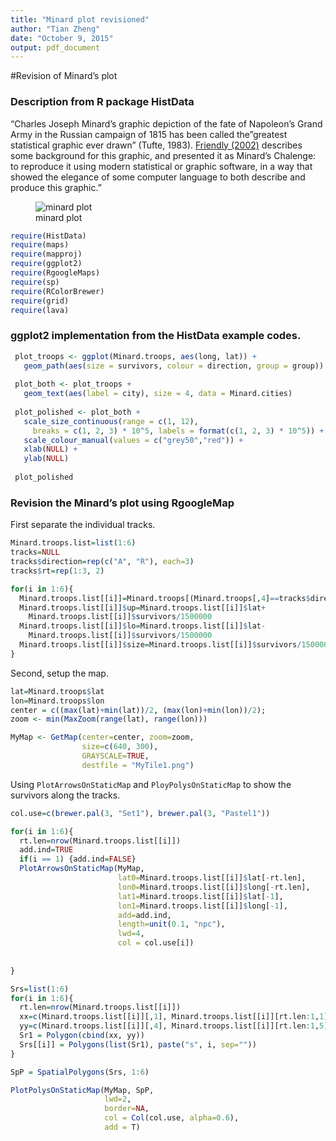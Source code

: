 ```yaml
---
title: "Minard plot revisioned"
author: "Tian Zheng"
date: "October 9, 2015"
output: pdf_document
---
```

#Revision of Minard's plot

### Description from R package HistData
"Charles Joseph Minard's graphic depiction of the fate of Napoleon's Grand Army in the Russian campaign of 1815 has been called the "greatest statistical graphic ever drawn" (Tufte, 1983). [Friendly (2002)](http://www.datavis.ca/gallery/re-minard.php) describes some background for this graphic, and presented it as Minard's Chalenge: to reproduce it using modern statistical or graphic software, in a way that showed the elegance of some computer language to both describe and produce this graphic."

![minard plot](https://upload.wikimedia.org/wikipedia/commons/2/29/Minard.png)

```r
require(HistData)
require(maps)
require(mapproj)
require(ggplot2)
require(RgoogleMaps)
require(sp)
require(RColorBrewer)
require(grid)
require(lava)
```

### ggplot2 implementation from the HistData example codes. 

```r
 plot_troops <- ggplot(Minard.troops, aes(long, lat)) +
   geom_path(aes(size = survivors, colour = direction, group = group))
 
 plot_both <- plot_troops + 
   geom_text(aes(label = city), size = 4, data = Minard.cities)
 
 plot_polished <- plot_both + 
   scale_size_continuous(range = c(1, 12), 
     breaks = c(1, 2, 3) * 10^5, labels = format(c(1, 2, 3) * 10^5)) + 
   scale_colour_manual(values = c("grey50","red")) +
   xlab(NULL) + 
   ylab(NULL)
 
 plot_polished
```

### Revision the Minard's plot using RgoogleMap

First separate the individual tracks.
```r
Minard.troops.list=list(1:6)
tracks=NULL
tracks$direction=rep(c("A", "R"), each=3)
tracks$rt=rep(1:3, 2)

for(i in 1:6){
  Minard.troops.list[[i]]=Minard.troops[(Minard.troops[,4]==tracks$direction[i])&(Minard.troops[,5]==tracks$rt[i]),1:3]
  Minard.troops.list[[i]]$up=Minard.troops.list[[i]]$lat+
    Minard.troops.list[[i]]$survivors/1500000
  Minard.troops.list[[i]]$lo=Minard.troops.list[[i]]$lat-
    Minard.troops.list[[i]]$survivors/1500000
  Minard.troops.list[[i]]$size=Minard.troops.list[[i]]$survivors/1500000
}
```

Second, setup the map.

```r
lat=Minard.troops$lat
lon=Minard.troops$lon
center = c((max(lat)+min(lat))/2, (max(lon)+min(lon))/2);
zoom <- min(MaxZoom(range(lat), range(lon)))

MyMap <- GetMap(center=center, zoom=zoom,
                size=c(640, 300),
                GRAYSCALE=TRUE,
                destfile = "MyTile1.png")
```

Using `PlotArrowsOnStaticMap` and `PloyPolysOnStaticMap` to show the survivors along the tracks. 

```r
col.use=c(brewer.pal(3, "Set1"), brewer.pal(3, "Pastel1"))

for(i in 1:6){
  rt.len=nrow(Minard.troops.list[[i]])
  add.ind=TRUE
  if(i == 1) {add.ind=FALSE}
  PlotArrowsOnStaticMap(MyMap, 
                        lat0=Minard.troops.list[[i]]$lat[-rt.len], 
                        lon0=Minard.troops.list[[i]]$long[-rt.len], 
                        lat1=Minard.troops.list[[i]]$lat[-1], 
                        lon1=Minard.troops.list[[i]]$long[-1], 
                        add=add.ind,
                        length=unit(0.1, "npc"),
                        lwd=4,
                        col = col.use[i])
 
  
}

Srs=list(1:6)
for(i in 1:6){
  rt.len=nrow(Minard.troops.list[[i]])
  xx=c(Minard.troops.list[[i]][,1], Minard.troops.list[[i]][rt.len:1,1])
  yy=c(Minard.troops.list[[i]][,4], Minard.troops.list[[i]][rt.len:1,5])
  Sr1 = Polygon(cbind(xx, yy))
  Srs[[i]] = Polygons(list(Sr1), paste("s", i, sep=""))
}

SpP = SpatialPolygons(Srs, 1:6)

PlotPolysOnStaticMap(MyMap, SpP, 
                     lwd=2, 
                     border=NA,
                     col = Col(col.use, alpha=0.6), 
                     add = T)
```

